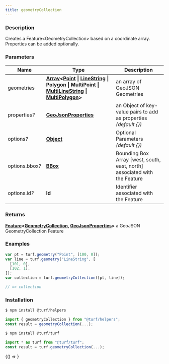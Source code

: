 ```yaml
---
title: geometryCollection
---
```



### Description

Creates a Feature&lt;GeometryCollection&gt; based on a
coordinate array. Properties can be added optionally.

### Parameters

| Name                 | Type                                                                                                                                                                                                                                                                                                                                                                                                                                                                                                                                   | Description                                                                |
| -------------------- | -------------------------------------------------------------------------------------------------------------------------------------------------------------------------------------------------------------------------------------------------------------------------------------------------------------------------------------------------------------------------------------------------------------------------------------------------------------------------------------------------------------------------------------- | -------------------------------------------------------------------------- |
| geometries           | **[Array](https://developer.mozilla.org/docs/Web/JavaScript/Reference/Global_Objects/Array)&lt;[Point](https://tools.ietf.org/html/rfc7946#section-3.1.2) &#124; [LineString](https://tools.ietf.org/html/rfc7946#section-3.1.4) &#124; [Polygon](https://tools.ietf.org/html/rfc7946#section-3.1.6) &#124; [MultiPoint](https://tools.ietf.org/html/rfc7946#section-3.1.3) &#124; [MultiLineString](https://tools.ietf.org/html/rfc7946#section-3.1.5) &#124; [MultiPolygon](https://tools.ietf.org/html/rfc7946#section-3.1.7)&gt;** | an array of GeoJSON Geometries                                             |
| properties<i>?</i>   | **[GeoJsonProperties](https://tools.ietf.org/html/rfc7946#section-3.2)**                                                                                                                                                                                                                                                                                                                                                                                                                                                               | an Object of key-value pairs to add as properties _(default &#123;&#125;)_ |
| options<i>?</i>      | **[Object](https://developer.mozilla.org/docs/Web/JavaScript/Reference/Global_Objects/Object)**                                                                                                                                                                                                                                                                                                                                                                                                                                        | Optional Parameters _(default &#123;&#125;)_                               |
| options.bbox<i>?</i> | **[BBox](https://tools.ietf.org/html/rfc7946#section-5)**                                                                                                                                                                                                                                                                                                                                                                                                                                                                              | Bounding Box Array [west, south, east, north] associated with the Feature  |
| options.id<i>?</i>   | **Id**                                                                                                                                                                                                                                                                                                                                                                                                                                                                                                                                 | Identifier associated with the Feature                                     |

### Returns

**[Feature](https://tools.ietf.org/html/rfc7946#section-3.2)&lt;[GeometryCollection](https://tools.ietf.org/html/rfc7946#section-3.1.8), [GeoJsonProperties](https://tools.ietf.org/html/rfc7946#section-3.2)&gt;** a GeoJSON GeometryCollection Feature

### Examples

```javascript
var pt = turf.geometry("Point", [100, 0]);
var line = turf.geometry("LineString", [
  [101, 0],
  [102, 1],
]);
var collection = turf.geometryCollection([pt, line]);

// => collection
```

### Installation

```javascript
$ npm install @turf/helpers

import { geometryCollection } from "@turf/helpers";
const result = geometryCollection(...);
```

```javascript
$ npm install @turf/turf

import * as turf from "@turf/turf";
const result = turf.geometryCollection(...);
```

<!-- Expose turf as global var for experimenting in the browser console -->

<BrowserOnly>{() => <WindowTurfGlobal turf={turf} />}</BrowserOnly>
